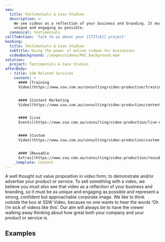 ```yaml
---
seo:
  title: Testimonials & Case Studies
  description: >-
    We see videos as a reflection of your business and branding. It must be as
    unique and engaging as possible. 
  canonical: testimonials
callToAction: 'Talk to us about your {{TITLE}} project'
booking:
  title: Testimonials & Case Studies
  subTitle: Using the power of online videos for businesses
  videoBackground: /images/videos/MVC_background.mp4
solution:
  project: Testimonials & Case Studies
afterBody:
  - title: SSW Related Services
    content: >
      #### [Training
      Video](https://www.ssw.com.au/consulting/video-production/training-videos)


      #### [Content Marketing
      Video](https://www.ssw.com.au/consulting/video-production/content-marketing-videos)


      #### [Live
      Events](https://www.ssw.com.au/consulting/video-production/live-events)


      #### [Custom
      Video](https://www.ssw.com.au/consulting/video-production/custom-videos)


      #### [Reusable
      Extras](https://www.ssw.com.au/consulting/video-production/reusable-extras)
    _template: Content
---
```


A well thought out value proposition in video form, to demonstrate and/or advertise your product or service. To sell something with a video, we believe you must also see that video as a reflection of your business and branding, so it must be as unique and engaging as possible and represent a strong, confident but approachable corporate image. We like to think outside the box at SSW Video, because no one wants to hear the words ‘Oh I’m sick of videos like this’. Our aim will always be to have the viewer walking away thinking about how great both your company and your product or service is.

## **Examples**

<VideoEmbed url="https://www.youtube.com/watch?v=wiFadV5SOPc" removeMargin={false} />

<VideoEmbed url="https://www.youtube.com/watch?v=rf7zzTMeTf4" />

<VideoEmbed url="https://www.youtube.com/watch?v=wA0igxdzJeE" />

<VideoEmbed url="https://www.youtube.com/watch?v=i5dxD3XDBcI" />

<VideoEmbed url="https://www.youtube.com/watch?v=g4_MnAZJpxg" />
